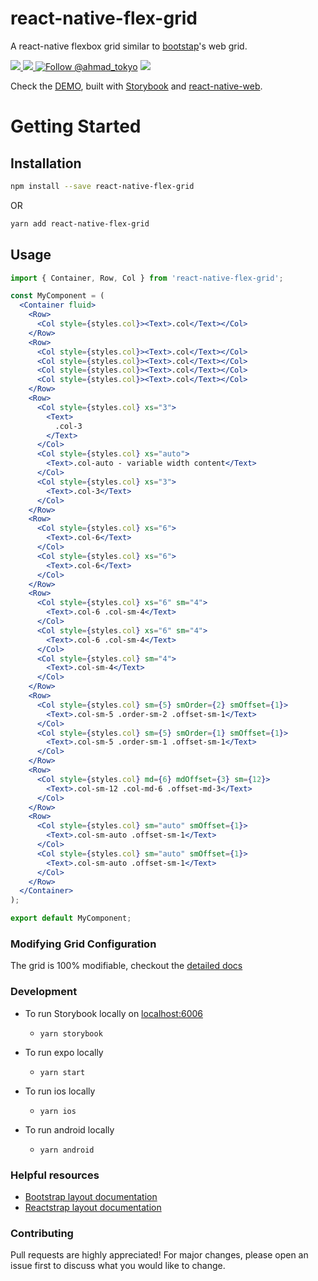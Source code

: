 <Meta title="README" />

# react-native-flex-grid
A react-native flexbox grid similar to [bootstap](https://getbootstrap.com)'s web grid.

<a href="https://npmjs.com/package/react-native-flex-grid">
  <img src="https://img.shields.io/npm/v/react-native-flex-grid.svg"></img>
  <img src="https://img.shields.io/npm/dt/react-native-flex-grid.svg"></img>
</a>
<a href="https://twitter.com/intent/follow?screen_name=ahmad_tokyo"><img src="https://img.shields.io/twitter/follow/ahmad_tokyo.svg?label=Follow%20@ahmad_tokyo" alt="Follow @ahmad_tokyo"></img></a>

<a href="https://react-native-flex-grid.netlify.app">
<img src="https://i.imgur.com/FNq8kr2.png"></img>
</a>

Check the [DEMO](https://react-native-flex-grid.netlify.app), built with [Storybook](https://storybook.js.org) and [react-native-web](https://necolas.github.io/react-native-web).

# Getting Started

## Installation

```bash
npm install --save react-native-flex-grid
```
OR
```bash
yarn add react-native-flex-grid
```

## Usage
```jsx
import { Container, Row, Col } from 'react-native-flex-grid';

const MyComponent = (
  <Container fluid>
    <Row>
      <Col style={styles.col}><Text>.col</Text></Col>
    </Row>
    <Row>
      <Col style={styles.col}><Text>.col</Text></Col>
      <Col style={styles.col}><Text>.col</Text></Col>
      <Col style={styles.col}><Text>.col</Text></Col>
      <Col style={styles.col}><Text>.col</Text></Col>
    </Row>
    <Row>
      <Col style={styles.col} xs="3">
        <Text>
          .col-3
        </Text>
      </Col>
      <Col style={styles.col} xs="auto">
        <Text>.col-auto - variable width content</Text>
      </Col>
      <Col style={styles.col} xs="3">
        <Text>.col-3</Text>
      </Col>
    </Row>
    <Row>
      <Col style={styles.col} xs="6">
        <Text>.col-6</Text>
      </Col>
      <Col style={styles.col} xs="6">
        <Text>.col-6</Text>
      </Col>
    </Row>
    <Row>
      <Col style={styles.col} xs="6" sm="4">
        <Text>.col-6 .col-sm-4</Text>
      </Col>
      <Col style={styles.col} xs="6" sm="4">
        <Text>.col-6 .col-sm-4</Text>
      </Col>
      <Col style={styles.col} sm="4">
        <Text>.col-sm-4</Text>
      </Col>
    </Row>
    <Row>
      <Col style={styles.col} sm={5} smOrder={2} smOffset={1}>
        <Text>.col-sm-5 .order-sm-2 .offset-sm-1</Text>
      </Col>
      <Col style={styles.col} sm={5} smOrder={1} smOffset={1}>
        <Text>.col-sm-5 .order-sm-1 .offset-sm-1</Text>
      </Col>
    </Row>
    <Row>
      <Col style={styles.col} md={6} mdOffset={3} sm={12}>
        <Text>.col-sm-12 .col-md-6 .offset-md-3</Text>
      </Col>
    </Row>
    <Row>
      <Col style={styles.col} sm="auto" smOffset={1}>
        <Text>.col-sm-auto .offset-sm-1</Text>
      </Col>
      <Col style={styles.col} sm="auto" smOffset={1}>
        <Text>.col-sm-auto .offset-sm-1</Text>
      </Col>
    </Row>
  </Container>
);

export default MyComponent;
```

### Modifying Grid Configuration
The grid is 100% modifiable, checkout the [detailed docs](https://react-native-flex-grid.netlify.app)

### Development
- To run Storybook locally on [localhost:6006](localhost:6006)
  - ```
    yarn storybook
    ```
- To run expo locally
  - ```
    yarn start
    ```
- To run ios locally
  - ```
    yarn ios
    ```
- To run android locally
  - ```
    yarn android
    ```

### Helpful resources
- [Bootstrap layout documentation](https://getbootstrap.com/docs/5.0/layout)
- [Reactstrap layout documentation](https://reactstrap.github.io/?path=/docs/components-layout--layout)

### Contributing
Pull requests are highly appreciated! For major changes, please open an issue first to discuss what you would like to change.
